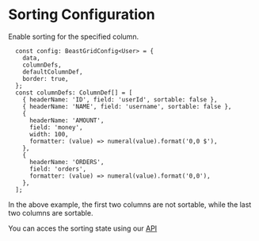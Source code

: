 # Sorting Configuration

Enable sorting for the specified column.

```tsx
  const config: BeastGridConfig<User> = {
    data,
    columnDefs,
    defaultColumnDef,
    border: true,
  };
  const columnDefs: ColumnDef[] = [
    { headerName: 'ID', field: 'userId', sortable: false },
    { headerName: 'NAME', field: 'username', sortable: false },
    {
      headerName: 'AMOUNT',
      field: 'money',
      width: 100,
      formatter: (value) => numeral(value).format('0,0 $'),
    },
    {
      headerName: 'ORDERS',
      field: 'orders',
      formatter: (value) => numeral(value).format('0,0'),
    },
  ];
```

In the above example, the first two columns are not sortable, while the last two columns are sortable.


You can acces the sorting state using our [API](apidef)




